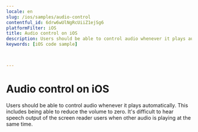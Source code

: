 ```yaml
---
locale: en
slug: /ios/samples/audio-control
contentful_id: 6drw6wUlNgRcUiiZ1ejSg6
platformFilter: iOS
title: Audio control on iOS
description: Users should be able to control audio whenever it plays automatically.
keywords: [iOS code sample]


	
---
```


# Audio control on iOS

Users should be able to control audio whenever it plays automatically. This includes being able to reduce the volume to zero. It's difficult to hear speech output of the screen reader users when other audio is playing at the same time.

<CodeSample id="media-audio-control" locale="en" platform="ios"/>